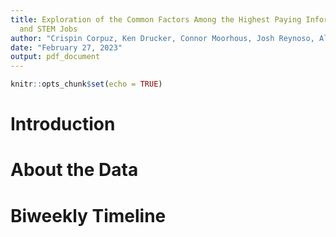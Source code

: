 ```yaml
---
title: Exploration of the Common Factors Among the Highest Paying Information Technology
  and STEM Jobs
author: "Crispin Corpuz, Ken Drucker, Connor Moorhous, Josh Reynoso, Alexis Walther"
date: "February 27, 2023"
output: pdf_document
---
```


```r
knitr::opts_chunk$set(echo = TRUE)
```

# Introduction


# About the Data


# Biweekly Timeline